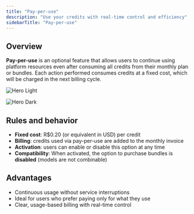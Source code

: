 ```yaml
---
title: "Pay-per-use"
description: "Use your credits with real-time control and efficiency"
sidebarTitle: "Pay-per-use"
---
```


## Overview

**Pay-per-use** is an optional feature that allows users to continue using platform resources even after consuming all credits from their monthly plan or bundles. Each action performed consumes credits at a fixed cost, which will be charged in the next billing cycle.

<img
  className="block dark:hidden"
  src="/images/hero-pay-per-use-mode-light.png"
  alt="Hero Light"
  title={true}
/>

<img
  className="hidden dark:block"
  src="/images/hero-pay-per-use-mode-dark.png"
  alt="Hero Dark"
  title={true}
/>


## Rules and behavior

- **Fixed cost**: R\$0.20 (or equivalent in USD) per credit
- **Billing**: credits used via pay-per-use are added to the monthly invoice
- **Activation**: users can enable or disable this option at any time
- **Compatibility**: When activated, the option to purchase bundles is **disabled** (models are not combinable)

## Advantages

- Continuous usage without service interruptions
- Ideal for users who prefer paying only for what they use
- Clear, usage-based billing with real-time control
